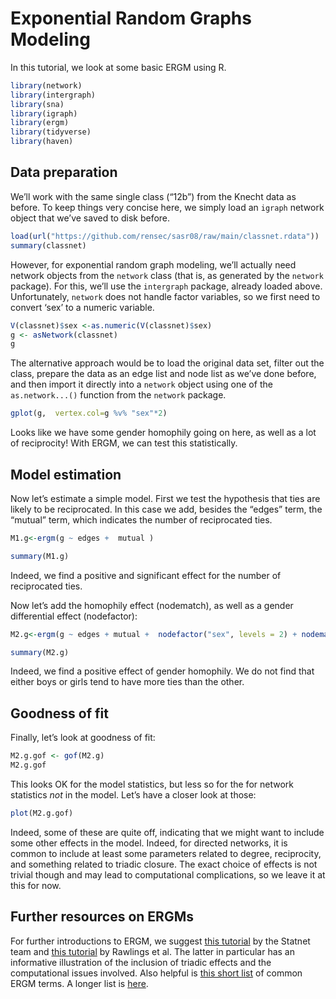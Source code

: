 
# Exponential Random Graphs Modeling

In this tutorial, we look at some basic ERGM using R. 

```r

library(network)
library(intergraph)
library(sna)
library(igraph)
library(ergm)
library(tidyverse) 
library(haven)


```

## Data preparation

We'll work with the same single class ("12b") from the Knecht data as before. To keep things very concise here, we simply load an `igraph` network object that we've saved to disk before.


```r
load(url("https://github.com/rensec/sasr08/raw/main/classnet.rdata"))
summary(classnet)
```

However, for exponential random graph modeling, we'll actually need network objects from the `network` class (that is, as generated by the `network` package). For this, we'll use the `intergraph` package, already loaded above. Unfortunately, `network` does not handle factor variables, so we first need to convert 'sex' to a numeric variable.

```r

V(classnet)$sex <-as.numeric(V(classnet)$sex)
g <- asNetwork(classnet)
g
```

The alternative approach would be to load the original data set, filter out the class, prepare the data as an edge list and node list as we've done before, and then import it directly into a `network` object using one of the `as.network...()` function from the `network` package. 

```r
gplot(g,  vertex.col=g %v% "sex"*2)
```

Looks like we have some gender homophily going on here, as well as a lot of reciprocity! With ERGM, we can test this statistically.  

## Model estimation

Now let's estimate a simple model. First we test the hypothesis that ties are likely to be reciprocated. In this case we add, besides the "edges"  term, the "mutual" term, which indicates the number of reciprocated ties.

```r
M1.g<-ergm(g ~ edges +  mutual )

summary(M1.g)
```
Indeed, we find a positive and significant effect for the number of reciprocated ties. 

Now let's add the homophily effect (nodematch), as well as a gender differential effect (nodefactor):

```r
M2.g<-ergm(g ~ edges + mutual +  nodefactor("sex", levels = 2) + nodematch("sex" ))

summary(M2.g)


```
Indeed, we find a positive effect of gender homophily. We do not find that either boys or girls tend to have more ties than the other.

## Goodness of fit

Finally, let's look at goodness of fit: 

```r
M2.g.gof <- gof(M2.g)
M2.g.gof
```
This looks OK for the model statistics, but less so for the for network statistics *not* in the model. Let's have a closer look at those:

```r
plot(M2.g.gof)
```

Indeed, some of these are quite off, indicating that we might want to include some other effects in the model. Indeed, for directed networks, it is common to include at least some parameters related to degree, reciprocity, and something related to triadic closure. The exact choice of effects is not trivial though and may lead to computational complications, so we leave it at this for now. 


## Further resources on ERGMs
For further introductions to ERGM, we suggest [this  tutorial](https://statnet.org/workshop-ergm/ergm_tutorial.html#1_Statistical_network_modeling_with_ERGMs)  by the Statnet team and [this tutorial](https://inarwhal.github.io/NetworkAnalysisR-book/ch13-Cross-Sectional-Network-Models-ERGM-R.html) by Rawlings et al. The latter in particular has an informative illustration of the inclusion of triadic effects and the computational issues involved. Also helpful is [this short list](https://statnet.org/nme/d2-ergmterms.html) of common ERGM terms. A longer list is [here](https://search.r-project.org/CRAN/refmans/ergm/html/ergmTerm.html). 




